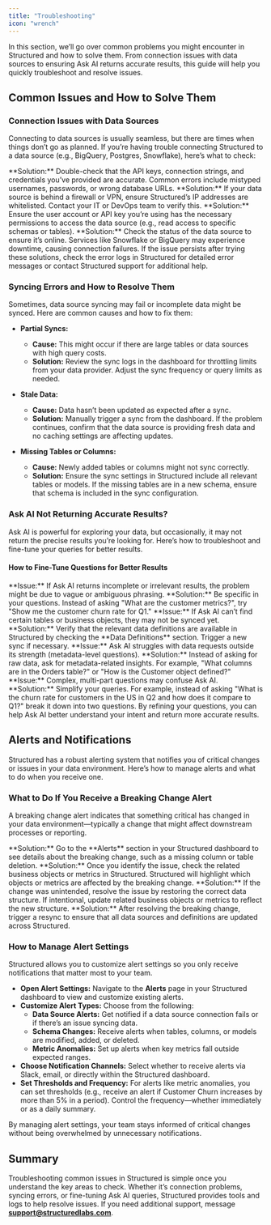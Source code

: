 ```yaml
---
title: "Troubleshooting"
icon: "wrench"
---
```


In this section, we’ll go over common problems you might encounter in Structured and how to solve them. From connection issues with data sources to ensuring Ask AI returns accurate results, this guide will help you quickly troubleshoot and resolve issues.

## Common Issues and How to Solve Them

### Connection Issues with Data Sources

Connecting to data sources is usually seamless, but there are times when things don’t go as planned. If you’re having trouble connecting Structured to a data source (e.g., BigQuery, Postgres, Snowflake), here’s what to check:

<Steps>
  <Step title="Incorrect Credentials">
    **Solution:** Double-check that the API keys, connection strings, and
    credentials you’ve provided are accurate. Common errors include mistyped
    usernames, passwords, or wrong database URLs.
  </Step>
  <Step title="Firewall or Network Restrictions">
    **Solution:** If your data source is behind a firewall or VPN, ensure
    Structured’s IP addresses are whitelisted. Contact your IT or DevOps team to
    verify this.
  </Step>
  <Step title="Missing Permissions">
    **Solution:** Ensure the user account or API key you’re using has the
    necessary permissions to access the data source (e.g., read access to
    specific schemas or tables).
  </Step>
  <Step title="Data Source Outages">
    **Solution:** Check the status of the data source to ensure it’s online.
    Services like Snowflake or BigQuery may experience downtime, causing
    connection failures.
  </Step>
</Steps>

<Check>
  If the issue persists after trying these solutions, check the error logs in
  Structured for detailed error messages or contact Structured support for
  additional help.
</Check>

### Syncing Errors and How to Resolve Them

Sometimes, data source syncing may fail or incomplete data might be synced. Here are common causes and how to fix them:

- **Partial Syncs:**

  - **Cause:** This might occur if there are large tables or data sources with high query costs.
  - **Solution:** Review the sync logs in the dashboard for throttling limits from your data provider. Adjust the sync frequency or query limits as needed.

- **Stale Data:**

  - **Cause:** Data hasn’t been updated as expected after a sync.
  - **Solution:** Manually trigger a sync from the dashboard. If the problem continues, confirm that the data source is providing fresh data and no caching settings are affecting updates.

- **Missing Tables or Columns:**
  - **Cause:** Newly added tables or columns might not sync correctly.
  - **Solution:** Ensure the sync settings in Structured include all relevant tables or models. If the missing tables are in a new schema, ensure that schema is included in the sync configuration.

### Ask AI Not Returning Accurate Results?

Ask AI is powerful for exploring your data, but occasionally, it may not return the precise results you’re looking for. Here’s how to troubleshoot and fine-tune your queries for better results.

#### How to Fine-Tune Questions for Better Results

<Steps>
  <Step title="Use Clear and Specific Language">
    **Issue:** If Ask AI returns incomplete or irrelevant results, the problem
    might be due to vague or ambiguous phrasing. **Solution:** Be specific in
    your questions. Instead of asking "What are the customer metrics?", try
    "Show me the customer churn rate for Q1."
  </Step>
  <Step title="Check for Synced Data Definitions">
    **Issue:** If Ask AI can’t find certain tables or business objects, they may
    not be synced yet. **Solution:** Verify that the relevant data definitions
    are available in Structured by checking the **Data Definitions** section.
    Trigger a new sync if necessary.
  </Step>
  <Step title="Ask for Metadata Insights">
    **Issue:** Ask AI struggles with data requests outside its strength
    (metadata-level questions). **Solution:** Instead of asking for raw data,
    ask for metadata-related insights. For example, "What columns are in the
    Orders table?" or "How is the Customer object defined?"
  </Step>
  <Step title="Break Down Complex Questions">
    **Issue:** Complex, multi-part questions may confuse Ask AI. **Solution:**
    Simplify your queries. For example, instead of asking "What is the churn
    rate for customers in the US in Q2 and how does it compare to Q1?" break it
    down into two questions.
  </Step>
</Steps>

<Info>
  By refining your questions, you can help Ask AI better understand your intent
  and return more accurate results.
</Info>

## Alerts and Notifications

Structured has a robust alerting system that notifies you of critical changes or issues in your data environment. Here’s how to manage alerts and what to do when you receive one.

### What to Do If You Receive a Breaking Change Alert

A breaking change alert indicates that something critical has changed in your data environment—typically a change that might affect downstream processes or reporting.

<Steps>
  <Step title="Identify the Issue">
    **Solution:** Go to the **Alerts** section in your Structured dashboard to
    see details about the breaking change, such as a missing column or table
    deletion.
  </Step>
  <Step title="Check Impact on Business Objects and Metrics">
    **Solution:** Once you identify the issue, check the related business
    objects or metrics in Structured. Structured will highlight which objects or
    metrics are affected by the breaking change.
  </Step>
  <Step title="Resolve the Change">
    **Solution:** If the change was unintended, resolve the issue by restoring
    the correct data structure. If intentional, update related business objects
    or metrics to reflect the new structure.
  </Step>
  <Step title="Trigger Resync">
    **Solution:** After resolving the breaking change, trigger a resync to
    ensure that all data sources and definitions are updated across Structured.
  </Step>
</Steps>

### How to Manage Alert Settings

Structured allows you to customize alert settings so you only receive notifications that matter most to your team.

- **Open Alert Settings:** Navigate to the **Alerts** page in your Structured dashboard to view and customize existing alerts.
- **Customize Alert Types:** Choose from the following:
  - **Data Source Alerts:** Get notified if a data source connection fails or if there’s an issue syncing data.
  - **Schema Changes:** Receive alerts when tables, columns, or models are modified, added, or deleted.
  - **Metric Anomalies:** Set up alerts when key metrics fall outside expected ranges.
- **Choose Notification Channels:** Select whether to receive alerts via Slack, email, or directly within the Structured dashboard.
- **Set Thresholds and Frequency:** For alerts like metric anomalies, you can set thresholds (e.g., receive an alert if Customer Churn increases by more than 5% in a period). Control the frequency—whether immediately or as a daily summary.

<Check>
  By managing alert settings, your team stays informed of critical changes
  without being overwhelmed by unnecessary notifications.
</Check>

## Summary

Troubleshooting common issues in Structured is simple once you understand the key areas to check. Whether it’s connection problems, syncing errors, or fine-tuning Ask AI queries, Structured provides tools and logs to help resolve issues. If you need additional support, message **support@structuredlabs.com**.
